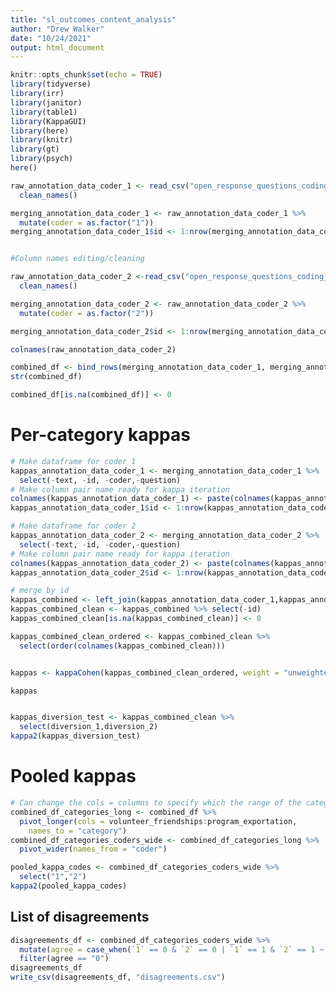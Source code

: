 ```yaml
---
title: "sl_outcomes_content_analysis"
author: "Drew Walker"
date: "10/24/2021"
output: html_document
---
```


```r
knitr::opts_chunk$set(echo = TRUE)
library(tidyverse)
library(irr)
library(janitor)
library(table1)
library(KappaGUI)
library(here)
library(knitr)
library(gt)
library(psych)
here()
```


```r
raw_annotation_data_coder_1 <- read_csv("open_response_questions_coding_sheet_dw.csv") %>% 
  clean_names()

merging_annotation_data_coder_1 <- raw_annotation_data_coder_1 %>% 
  mutate(coder = as.factor("1"))
merging_annotation_data_coder_1$id <- 1:nrow(merging_annotation_data_coder_1)


#Column names editing/cleaning 

raw_annotation_data_coder_2 <-read_csv("open_response_questions_coding_sheet_fp.csv") %>% 
  clean_names() 

merging_annotation_data_coder_2 <- raw_annotation_data_coder_2 %>% 
  mutate(coder = as.factor("2"))

merging_annotation_data_coder_2$id <- 1:nrow(merging_annotation_data_coder_2)

colnames(raw_annotation_data_coder_2)

combined_df <- bind_rows(merging_annotation_data_coder_1, merging_annotation_data_coder_2)
str(combined_df)

combined_df[is.na(combined_df)] <- 0


```


# Per-category kappas
```r
# Make dataframe for coder 1
kappas_annotation_data_coder_1 <- merging_annotation_data_coder_1 %>% 
  select(-text, -id, -coder,-question)
# Make column pair name ready for kappa iteration
colnames(kappas_annotation_data_coder_1) <- paste(colnames(kappas_annotation_data_coder_1),"1",sep="_")
kappas_annotation_data_coder_1$id <- 1:nrow(kappas_annotation_data_coder_1)

# Make dataframe for coder 2
kappas_annotation_data_coder_2 <- merging_annotation_data_coder_2 %>% 
  select(-text, -id, -coder,-question)
# Make column pair name ready for kappa iteration
colnames(kappas_annotation_data_coder_2) <- paste(colnames(kappas_annotation_data_coder_2),"2",sep="_")
kappas_annotation_data_coder_2$id <- 1:nrow(kappas_annotation_data_coder_2)

# merge by id
kappas_combined <- left_join(kappas_annotation_data_coder_1,kappas_annotation_data_coder_2, by = "id")
kappas_combined_clean <- kappas_combined %>% select(-id)
kappas_combined_clean[is.na(kappas_combined_clean)] <- 0

kappas_combined_clean_ordered <- kappas_combined_clean %>% 
  select(order(colnames(kappas_combined_clean)))


kappas <- kappaCohen(kappas_combined_clean_ordered, weight = "unweighted")

kappas


kappas_diversion_test <- kappas_combined_clean %>% 
  select(diversion_1,diversion_2)
kappa2(kappas_diversion_test)
```

# Pooled kappas 

```r
# Can change the cols = columns to specify which the range of the categories
combined_df_categories_long <- combined_df %>% 
  pivot_longer(cols = volunteer_friendships:program_exportation,
    names_to = "category")
combined_df_categories_coders_wide <- combined_df_categories_long %>% 
  pivot_wider(names_from = "coder") 

pooled_kappa_codes <- combined_df_categories_coders_wide %>% 
  select("1","2")
kappa2(pooled_kappa_codes)

```
## List of disagreements 
```r
disagreements_df <- combined_df_categories_coders_wide %>% 
  mutate(agree = case_when(`1` == 0 & `2` == 0 | `1` == 1 & `2` == 1 ~ "1", TRUE ~"0")) %>% 
  filter(agree == "0")
disagreements_df
write_csv(disagreements_df, "disagreements.csv")
```


